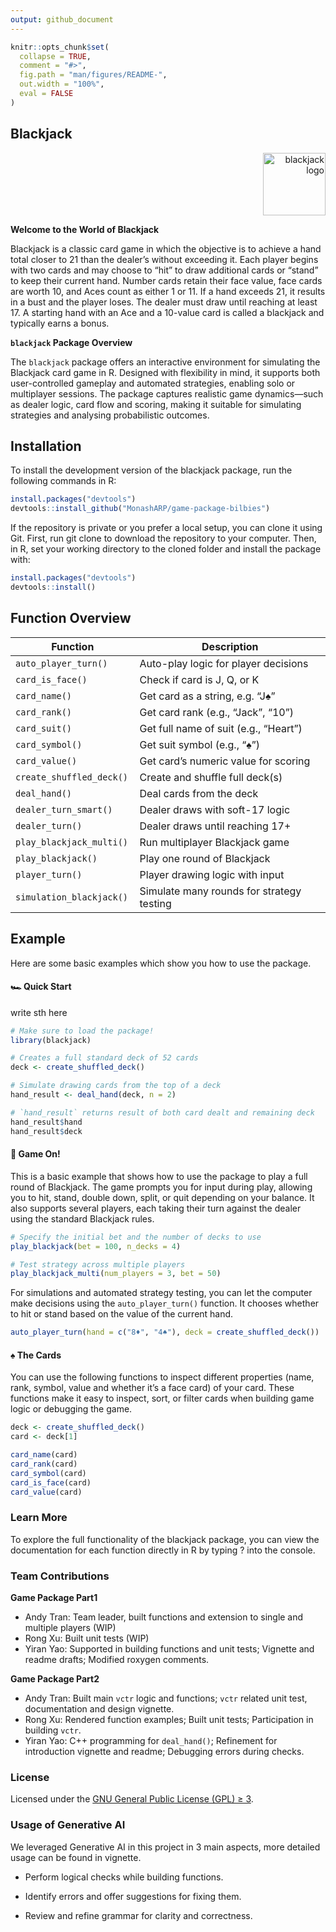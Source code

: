 ```yaml
---
output: github_document
---
```


<!-- README.md is generated from README.Rmd. Please edit that file -->

```r
knitr::opts_chunk$set(
  collapse = TRUE,
  comment = "#>",
  fig.path = "man/figures/README-",
  out.width = "100%", 
  eval = FALSE
)
```

## Blackjack 

<p align="right">
  <img src="logo/blackjack_sticker.png" alt="blackjack logo" width="100"/>
</p>


**Welcome to the World of Blackjack** 

Blackjack is a classic card game in which the objective is to achieve a hand total closer to 21 than the dealer’s without exceeding it. Each player begins with two cards and may choose to “hit” to draw additional cards or “stand” to keep their current hand. Number cards retain their face value, face cards are worth 10, and Aces count as either 1 or 11. If a hand exceeds 21, it results in a bust and the player loses. The dealer must draw until reaching at least 17. A starting hand with an Ace and a 10-value card is called a blackjack and typically earns a bonus.

**`blackjack` Package Overview**

The `blackjack` package offers an interactive environment for simulating the Blackjack card game in R. Designed with flexibility in mind, it supports both user-controlled gameplay and automated strategies, enabling solo or multiplayer sessions. The package captures realistic game dynamics—such as dealer logic, card flow and scoring, making it suitable for simulating strategies and analysing probabilistic outcomes.

## Installation 

To install the development version of the blackjack package, run the following commands in R:

```r
install.packages("devtools")
devtools::install_github("MonashARP/game-package-bilbies")
```


If the repository is private or you prefer a local setup, you can clone it using Git. First, run git clone to download the repository to your computer. Then, in R, set your working directory to the cloned folder and install the package with:

```r
install.packages("devtools")
devtools::install()
```

## Function Overview 

| Function                    | Description                                 |
|-----------------------------|---------------------------------------------|
| `auto_player_turn()`        | Auto-play logic for player decisions        |
| `card_is_face()`            | Check if card is J, Q, or K                 |
| `card_name()`               | Get card as a string, e.g. "J♠"             |
| `card_rank()`               | Get card rank (e.g., "Jack", "10")          |
| `card_suit()`               | Get full name of suit (e.g., "Heart")       |
| `card_symbol()`             | Get suit symbol (e.g., "♠")                 |
| `card_value()`              | Get card’s numeric value for scoring        |
| `create_shuffled_deck()`    | Create and shuffle full deck(s)             |
| `deal_hand()`               | Deal cards from the deck                    |
| `dealer_turn_smart()`       | Dealer draws with soft-17 logic             | 
| `dealer_turn()`             | Dealer draws until reaching 17+             |
| `play_blackjack_multi()`    | Run multiplayer Blackjack game              |
| `play_blackjack()`          | Play one round of Blackjack                 |
| `player_turn()`             | Player drawing logic with input             |
| `simulation_blackjack()`    | Simulate many rounds for strategy testing   |

## Example 

Here are some basic examples which show you how to use the package. 

#### 🏎️ Quick Start

write sth here 

```r
# Make sure to load the package! 
library(blackjack) 

# Creates a full standard deck of 52 cards
deck <- create_shuffled_deck()

# Simulate drawing cards from the top of a deck
hand_result <- deal_hand(deck, n = 2)

# `hand_result` returns result of both card dealt and remaining deck 
hand_result$hand   
hand_result$deck  
```


#### 🏁 Game On! 

This is a basic example that shows how to use the package to play a full round of Blackjack. The game prompts you for input during play, allowing you to hit, stand, double down, split, or quit depending on your balance. It also supports several players, each taking their turn against the dealer using the standard Blackjack rules.

```r
# Specify the initial bet and the number of decks to use
play_blackjack(bet = 100, n_decks = 4)

# Test strategy across multiple players 
play_blackjack_multi(num_players = 3, bet = 50)
```

For simulations and automated strategy testing, you can let the computer make decisions using the `auto_player_turn()` function. It chooses whether to hit or stand based on the value of the current hand.

```r
auto_player_turn(hand = c("8♦", "4♠"), deck = create_shuffled_deck())
```


#### ♠️ The Cards 

You can use the following functions to inspect different properties (name, rank, symbol, value and whether it's a face card) of your card. These functions make it easy to inspect, sort, or filter cards when building game logic or debugging the game. 

```r
deck <- create_shuffled_deck()
card <- deck[1]

card_name(card)    
card_rank(card)  
card_symbol(card)  
card_is_face(card) 
card_value(card)    
```


### Learn More 

To explore the full functionality of the blackjack package, you can view the documentation for each function directly in R by typing ?<function_name> into the console.

### Team Contributions 

**Game Package Part1**

-   Andy Tran: Team leader, built functions and extension to single and multiple players (WIP)
-   Rong Xu: Built unit tests (WIP)
-   Yiran Yao: Supported in building functions and unit tests; Vignette and readme drafts; Modified roxygen comments.   

**Game Package Part2**

-   Andy Tran: Built main `vctr` logic and functions; `vctr` related unit test, documentation and design vignette.  
-   Rong Xu: Rendered function examples; Built unit tests; Participation in building `vctr`.
-   Yiran Yao: C++ programming for `deal_hand()`; Refinement for introduction vignette and readme; Debugging errors during checks. 


### License

Licensed under the [GNU General Public License (GPL) ≥ 3](https://github.com/MonashARP/game-package-bilbies/blob/main/LICENSE).

### Usage of Generative AI

We leveraged Generative AI in this project in 3 main aspects, more detailed usage can be found in vignette.

-   Perform logical checks while building functions.

-   Identify errors and offer suggestions for fixing them.

-   Review and refine grammar for clarity and correctness.


